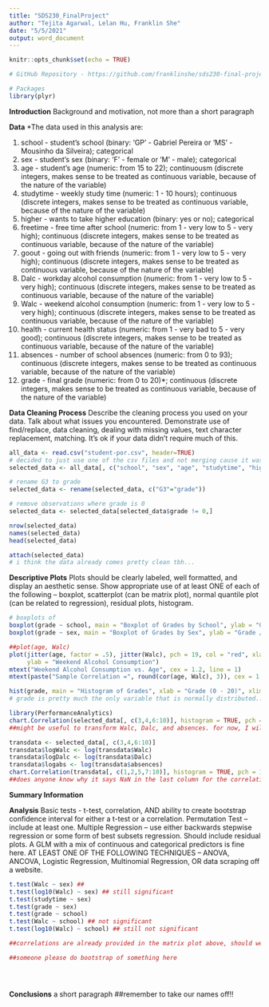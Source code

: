 ```yaml
---
title: "SDS230_FinalProject"
author: "Tejita Agarwal, Lelan Hu, Franklin She"
date: "5/5/2021"
output: word_document
---
```


```r
knitr::opts_chunk$set(echo = TRUE)
```

```r
# GitHub Repository - https://github.com/franklinshe/sds230-final-project

# Packages
library(plyr)

```

**Introduction**
Background and motivation, not more than a short paragraph

**Data**
*The data used in this analysis are:

1. school - student's school (binary: 'GP' - Gabriel Pereira or 'MS' - Mousinho da Silveira); categorical
2. sex - student's sex (binary: 'F' - female or 'M' - male); categorical
3. age - student's age (numeric: from 15 to 22); continuousm (discrete integers, makes sense to be treated as continuous variable, because of the nature of the variable)
4. studytime - weekly study time (numeric: 1 - 10 hours); continuous (discrete integers, makes sense to be treated as continuous variable, because of the nature of the variable)
5. higher - wants to take higher education (binary: yes or no); categorical
6. freetime - free time after school (numeric: from 1 - very low to 5 - very high); continuous (discrete integers, makes sense to be treated as continuous variable, because of the nature of the variable)
7. goout - going out with friends (numeric: from 1 - very low to 5 - very high); continuous (discrete integers, makes sense to be treated as continuous variable, because of the nature of the variable)
8. Dalc - workday alcohol consumption (numeric: from 1 - very low to 5 - very high); continuous (discrete integers, makes sense to be treated as continuous variable, because of the nature of the variable)
9. Walc - weekend alcohol consumption (numeric: from 1 - very low to 5 - very high); continuous (discrete integers, makes sense to be treated as continuous variable, because of the nature of the variable)
10. health - current health status (numeric: from 1 - very bad to 5 - very good); continuous (discrete integers, makes sense to be treated as continuous variable, because of the nature of the variable)
11. absences - number of school absences (numeric: from 0 to 93); continuous (discrete integers, makes sense to be treated as continuous variable, because of the nature of the variable)
12. grade - final grade (numeric: from 0 to 20)*; continuous (discrete integers, makes sense to be treated as continuous variable, because of the nature of the variable)

**Data Cleaning Process**
Describe the cleaning process you used on your data. Talk about what issues you encountered.
Demonstrate use of find/replace, data cleaning, dealing with missing values, text character replacement, matching. It’s ok if your data didn’t require much of this.

```r
all_data <- read.csv("student-por.csv", header=TRUE)
# decided to just use one of the csv files and not merging cause it wasn't working, but if you guys can figure it out pls. but it think just using one is fine.
selected_data <- all_data[, c("school", "sex", "age", "studytime", "higher", "freetime", "goout", "Dalc", "Walc", "health", "absences", "G3")]

# rename G3 to grade
selected_data <- rename(selected_data, c("G3"="grade"))

# remove observations where grade is 0
selected_data <- selected_data[selected_data$grade != 0,]

nrow(selected_data)
names(selected_data)
head(selected_data)

attach(selected_data)
# i think the data already comes pretty clean tbh... 
```


**Descriptive Plots**
Plots should be clearly labeled, well formatted, and display an aesthetic sense.
Show appropriate use of at least ONE of each of the following – boxplot, scatterplot (can be matrix plot), normal quantile plot (can be related to regression), residual plots, histogram.
```r
# boxplots of 
boxplot(grade ~ school, main = "Boxplot of Grades by School", ylab = "Grade / Scale(0 - 20)", col = "blue", xlab = "School")
boxplot(grade ~ sex, main = "Boxplot of Grades by Sex", ylab = "Grade / Scale(0 - 20)", col = "green", xlab = "Sex")

##plot(age, Walc)
plot(jitter(age, factor = .5), jitter(Walc), pch = 19, col = "red", xlab = "Age",
     ylab = "Weekend Alcohol Consumption")
mtext("Weekend Alcohol Consumption vs. Age", cex = 1.2, line = 1)
mtext(paste("Sample Correlation =", round(cor(age, Walc), 3)), cex = 1.2, line = 0)

hist(grade, main = "Histogram of Grades", xlab = "Grade (0 - 20)", xlim = c(0, 20), col = "orange")
# grade is pretty much the only variable that is normally distributed.. is this an issue?

library(PerformanceAnalytics)
chart.Correlation(selected_data[, c(3,4,6:10)], histogram = TRUE, pch = 19)
##might be useful to transform Walc, Dalc, and absences. for now, I will try a log transformation

transdata <- selected_data[, c(3,4,6:10)]
transdata$logWalc <- log(transdata$Walc)
transdata$logDalc <- log(transdata$Dalc)
transdata$logabs <- log(transdata$absences)
chart.Correlation(transdata[, c(1,2,5,7:10)], histogram = TRUE, pch = 19)
##does anyone know why it says NaN in the last column for the correlations with logabs

```

**Summary Information**

**Analysis**
Basic tests - t-test, correlation, AND ability to create bootstrap confidence interval for either a t-test or a correlation.
Permutation Test – include at least one.
Multiple Regression – use either backwards stepwise regression or some form of best subsets regression. Should include residual plots. A GLM with a mix of continuous and categorical predictors is fine here.
AT LEAST ONE OF THE FOLLOWING TECHNIQUES – ANOVA, ANCOVA, Logistic Regression, Multinomial Regression, OR data scraping off a website.
```r
t.test(Walc ~ sex) ##
t.test(log10(Walc) ~ sex) ## still significant
t.test(studytime ~ sex)
t.test(grade ~ sex)
t.test(grade ~ school)
t.test(Walc ~ school) ## not significant
t.test(log10(Walc) ~ school) ## still not significant

##correlations are already provided in the matrix plot above, should we do this again?

##someone please do bootstrap of something here





```


**Conclusions**
a short paragraph
##remember to take our names off!!
